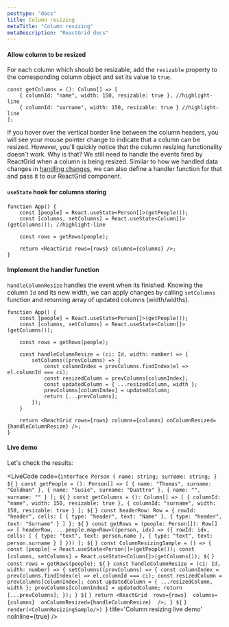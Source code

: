 ```yaml
---
posttype: "docs"
title: Column resizing
metaTitle: "Column resizing"
metaDescription: "ReactGrid docs"
---
```


#### Allow column to be resized

For each column which should be resizable, add the `resizable` property
to the corresponding column object and set its value to `true`.

```tsx
const getColumns = (): Column[] => [
    { columnId: "name", width: 150, resizable: true }, //highlight-line
    { columnId: "surname", width: 150, resizable: true } //highlight-line
];
```

If you hover over the vertical border line between the column headers,
you will see your mouse pointer change to indicate that a column can be resized.
However, you'll quickly notice that the column resizing functionality doesn't work.
Why is that? We still need to handle the events fired by ReactGrid when a column is being resized.
Similar to how we handled data changes in [handling changes](/docs/3.1/2-implementing-core-features/1-handling-changes/),
we can also define a handler function for that and pass it to our ReactGrid component.

#### `useState` hook for columns storing

```tsx
function App() {
    const [people] = React.useState<Person[]>(getPeople());
    const [columns, setColumns] = React.useState<Column[]>(getColumns()); //highlight-line

    const rows = getRows(people);

    return <ReactGrid rows={rows} columns={columns} />;
}
```

#### Implement the handler function

`handleColumnResize` handles the event when its finished. Knowing the column `Id` and its new width, we can apply
changes by calling `setColumns` function and returning array of updated columns (width/widths).

```tsx
function App() {
    const [people] = React.useState<Person[]>(getPeople());
    const [columns, setColumns] = React.useState<Column[]>(getColumns());

    const rows = getRows(people);

    const handleColumnResize = (ci: Id, width: number) => {
        setColumns((prevColumns) => {
            const columnIndex = prevColumns.findIndex(el => el.columnId === ci);
            const resizedColumn = prevColumns[columnIndex];
            const updatedColumn = { ...resizedColumn, width };
            prevColumns[columnIndex] = updatedColumn;
            return [...prevColumns];
        });
    }

    return <ReactGrid rows={rows} columns={columns} onColumnResized={handleColumnResize} />;
}
```

#### Live demo

Let's check the results:

<LiveCode 
  code={`interface Person {
  name: string;
  surname: string;
}
${` `}
const getPeople = (): Person[] => [
  { name: "Thomas", surname: "Goldman" },
  { name: "Susie", surname: "Quattro" },
  { name: "", surname: "" }
];
${` `}
const getColumns = (): Column[] => [
  { columnId: "name", width: 150, resizable: true },
  { columnId: "surname", width: 150, resizable: true }
];
${` `}
const headerRow: Row = {
  rowId: "header",
  cells: [
    { type: "header", text: "Name" },
    { type: "header", text: "Surname" }
  ]
};
${` `}
const getRows = (people: Person[]): Row[] => [
  headerRow,
  ...people.map<Row>((person, idx) => ({
    rowId: idx,
    cells: [
      { type: "text", text: person.name },
      { type: "text", text: person.surname }
    ]
  }))
];
${` `}
const ColumnResizingSample = () => {
  const [people] = React.useState<Person[]>(getPeople());
  const [columns, setColumns] = React.useState<Column[]>(getColumns());
  ${` `}
  const rows = getRows(people);
  ${` `}
  const handleColumnResize = (ci: Id, width: number) => {
    setColumns((prevColumns) => {
      const columnIndex = prevColumns.findIndex(el => el.columnId === ci);
      const resizedColumn = prevColumns[columnIndex];
      const updatedColumn = { ...resizedColumn, width };
      prevColumns[columnIndex] = updatedColumn;
      return [...prevColumns];
    });
  }
  ${` `}
  return <ReactGrid 
    rows={rows} 
    columns={columns} 
    onColumnResized={handleColumnResize} 
  />;
}
${` `}
render(<ColumnResizingSample/>)
`}
  title='Column resizing live demo'
  noInline={true}
/> 
